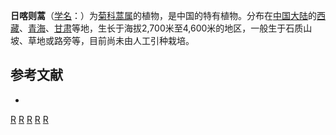 {{Speciesbox
| taxon = Artemisia xigazeensis
| binomial_authority = Ling et [[凌元洁|Y. R. Ling]]
}}

'''日喀则蒿'''（[[学名|学名]]：{{lang|la|''Artemisia xigazeensis''}}）为[[菊科|菊科]][[蒿属|蒿属]]的植物，是中国的特有植物。分布在[[中国大陆|中国大陆]]的[[西藏|西藏]]、[[青海|青海]]、[[甘肃|甘肃]]等地，生长于海拔2,700米至4,600米的地区，一般生于石质山坡、草地或路旁等，目前尚未由人工引种栽培。

== 参考文献 ==
<div class="references-small">
* {{cite web| url =http://www.bioinfo.cn/db05/KmzwSpecies.php?action=view&id=4252| title =日喀则蒿| work =《中国高等植物数据库全库》| publisher =中国科学院微生物研究所| author =昆明植物研究所| accessdate =2009-02-24| deadurl =yes| archiveurl =https://web.archive.org/web/20160305054911/http://www.bioinfo.cn/db05/KmzwSpecies.php?action=view&id=4252| archivedate =2016-03-05}}
</div>
{{Taxonbar|from=Q11086110}}

[[Category:蒿属|R]]
[[Category:中国特有植物|R]]
[[Category:西藏植物|R]]
[[Category:青海植物|R]]
[[Category:甘肃植物|R]]